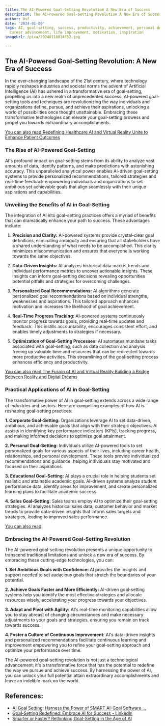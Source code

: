 ```yaml
---
title: The AI-Powered Goal-Setting Revolution A New Era of Success
description: The AI-Powered Goal-Setting Revolution A New Era of Success
author: Usf
date: '2024-01-09'
tags: AI, goal-setting, success, productivity, achievement, personal development,
  career advancement, life improvement, motivation, inspiration
imageUrl: /pixa/20240118014552.jpg

---
```

## The AI-Powered Goal-Setting Revolution: A New Era  of Success

In  the ever-changing landscape of the 21st century, where technology rapidly reshapes industries and societal norms the advent of Artificial Intelligence (AI)  has ushered in a transformative era  of goal-setting, propelling  us into a  new realm of unprecedented success.  AI-powered  goal-setting tools  and techniques are revolutionizing the way individuals and  organizations define, pursue, and achieve their aspirations, unlocking a world  of possibilities once thought unattainable.  Embracing these transformative technologies can elevate your goal-setting prowess and propel you towards extraordinary accomplishments.

[You can also read Redefining Healthcare AI and  Virtual Reality Unite to Enhance Patient Outcomes](Redefining%20Healthcare%20AI%20and%20Virtual%20Reality%20Unite%20to%20Enhance%20Patient%20Outcomes)


### The Rise of AI-Powered Goal-Setting

AI's profound impact on goal-setting stems from its ability to analyze vast amounts of  data, identify patterns, and make predictions with astonishing accuracy. This unparalleled analytical power enables AI-driven goal-setting systems to provide personalized recommendations, tailored strategies and real-time feedback empowering individuals and organizations to set ambitious yet achievable goals  that align seamlessly with their unique aspirations and capabilities.

### Unveiling the Benefits of AI in Goal-Setting

The integration of AI into goal-setting practices offers  a myriad  of benefits that can dramatically enhance your path to success. These advantages include:

1. **Precision and Clarity:** AI-powered systems provide crystal-clear goal definitions, eliminating ambiguity and ensuring that all stakeholders have a shared understanding of what needs to be accomplished. This clarity minimizes miscommunication and ensures that everyone is working towards the same objectives.

2. **Data-Driven Insights:** AI analyzes historical data market trends and individual performance metrics  to uncover actionable insights. These insights can inform goal-setting decisions revealing opportunities potential pitfalls and strategies for overcoming challenges.

3. **Personalized Goal Recommendations:** AI algorithms generate  personalized goal recommendations based on individual strengths, weaknesses and  aspirations. This tailored approach enhances motivation and increases the likelihood of goal achievement.

4. **Real-Time  Progress Tracking:**  AI-powered systems continuously monitor progress towards goals, providing real-time updates and feedback. This instills accountability, encourages  consistent effort, and enables timely adjustments to strategies if necessary.

5.  **Optimization of Goal-Setting Processes:** AI automates mundane tasks associated with goal-setting, such as data collection  and  analysis freeing up valuable time and resources that can be redirected towards more productive activities. This streamlining of the goal-setting process  enhances efficiency and productivity.

[You can also  read The Fusion of AI and  Virtual Reality Building a Bridge Between Reality and Digital Dreams](The%20Fusion%20of%20AI%20and%20Virtual%20Reality%20Building%20a%20Bridge%20Between%20Reality%20and%20Digital%20Dreams)


### Practical Applications of  AI in Goal-Setting

The  transformative power of AI in  goal-setting extends across a wide range of industries and sectors. Here are compelling examples of how AI is reshaping  goal-setting practices:

**1.  Corporate Goal-Setting:**  Organizations leverage AI  to set data-driven, ambitious, and achievable goals that align  with their strategic objectives. AI assists in identifying key performance indicators  (KPIs),  tracking progress, and making informed decisions  to optimize goal attainment.

**2. Personal Goal-Setting:**  Individuals utilize AI-powered tools to set personalized goals  for various aspects of their  lives, including  career health,  relationships, and  personal development. These tools provide individualized recommendations and guidance, helping individuals stay motivated  and focused on their aspirations.

**3. Educational Goal-Setting:** AI plays a crucial role in helping students set realistic and attainable academic goals. AI-driven systems analyze student performance data, identify areas for improvement, and create personalized learning plans to facilitate academic  success.

**4. Sales Goal-Setting:** Sales teams employ AI to optimize their  goal-setting strategies. AI analyzes historical  sales  data, customer behavior and market  trends to  provide data-driven  insights that inform  sales  targets and strategies, leading  to improved sales performance.

[You can also read ]()


### Embracing the AI-Powered  Goal-Setting Revolution

The AI-powered goal-setting revolution presents a unique opportunity to transcend  traditional  limitations and unlock a new era of success. By embracing these cutting-edge technologies, you  can:

**1. Set Ambitious Goals  with Confidence:** AI provides the insights and support needed to set audacious goals that stretch the boundaries of your potential.

**2. Achieve Goals Faster  and More Efficiently:** AI-driven goal-setting systems help you identify  the most effective strategies and allocate resources wisely, accelerating your progress towards your objectives.

**3. Adapt and Pivot with Agility:**  AI's real-time monitoring capabilities allow you to stay abreast of changing circumstances and make necessary adjustments to your goals and strategies, ensuring you remain on track towards success.

**4. Foster a Culture of Continuous Improvement:** AI's data-driven insights  and personalized recommendations facilitate continuous learning and  improvement empowering you to refine your goal-setting approach and optimize your performance over time.

The AI-powered goal-setting revolution is not just a  technological advancement; it's a transformative force that  has the potential to redefine the way  we pursue and achieve success. By harnessing the power of AI, you can unlock your full potential attain  extraordinary  accomplishments  and  leave an indelible mark on the  world.

## References:
- [AI Goal Setting: Harness the Power of SMART AI-Goal Software ...](https://www.rhythmsystems.com/blog/harness-the-power-of-a-smart-ai-goal-setting-coach-to-perfect-your-goal-setting-process)
- [Goal-Setting Redefined: Embrace AI for Success - LinkedIn](https://www.linkedin.com/pulse/goal-setting-redefined-embrace-ai-success-ellen)
- [Smarter or Faster? Rethinking Goal-Setting in the Age of AI](https://javelininstitute.org/smarter-or-faster-rethinking-goal-setting-in-the-age-of-ai/)
